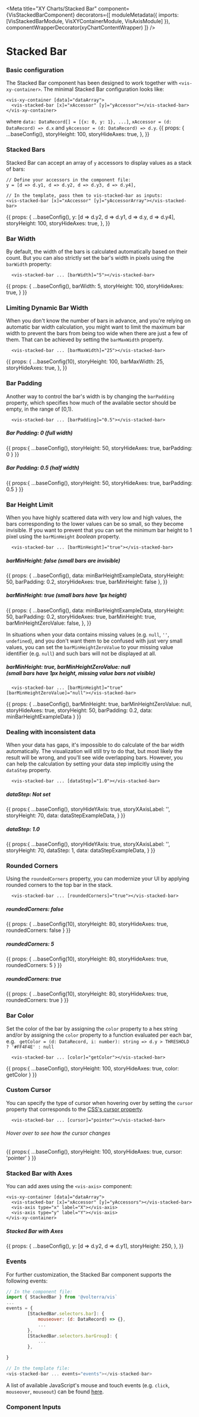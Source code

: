 


<Meta
  title="XY Charts/Stacked Bar"
  component={VisStackedBarComponent}
  decorators={[
    moduleMetadata({ imports: [VisStackedBarModule, VisXYContainerModule, VisAxisModule] }),
    componentWrapperDecorator(xyChartContentWrapper)
  ]}
/>

<style>{``}</style>

# Stacked Bar
### Basic configuration
The Stacked Bar component has been designed to work together with `<vis-xy-container>`. The minimal Stacked Bar configuration looks like:
```angular2html
<vis-xy-container [data]="dataArray">
  <vis-stacked-bar [x]="xAccessor" [y]="yAccessor"></vis-stacked-bar>
</vis-xy-container>
```
where `data: DataRecord[] = [{x: 0, y: 1}, ...]`, `xAccessor = (d: DataRecord) => d.x` and `yAccessor = (d: DataRecord) => d.y`.
<Story name="Simple Bar Chart">
  {{
    props: {
      ...baseConfig(),
      storyHeight: 100,
      storyHideAxes: true,
    },
  }}
</Story>

### Stacked Bars
Stacked Bar can accept an array of `y` accessors to display values as a stack of bars:

```
// Define your accessors in the component file:
y = [d => d.y1, d => d.y2, d => d.y3, d => d.y4],

// In the template, pass them to vis-stacked-bar as inputs:
<vis-stacked-bar [x]="xAccessor" [y]="yAccessorArray"></vis-stacked-bar>
```

<Story name="Stacked Bars">
  {{
    props: {
      ...baseConfig(),
      y: [d => d.y2, d => d.y1, d => d.y, d => d.y4],
      storyHeight: 100,
      storyHideAxes: true,
    },
  }}
</Story>


### Bar Width
By default, the width of the bars is calculated automatically based on their count. But you can also strictly set the bar's width in pixels using the `barWidth` property:
```angular2html
  <vis-stacked-bar ... [barWidth]="5"></vis-stacked-bar>
```
<Story name="Bar Width">
  {{
    props: {
       ...baseConfig(),
      barWidth: 5,
      storyHeight: 100,
      storyHideAxes: true,
    }
  }}
</Story>

### Limiting Dynamic Bar Width
When you don't know the number of bars in advance, and you're relying on automatic bar width calculation,
you might want to limit the maximum bar width to prevent the bars from being too wide when there are just a few of them.
That can be achieved by setting the `barMaxWidth` property.
```angular2html
  <vis-stacked-bar ... [barMaxWidth]="25"></vis-stacked-bar>
```
<Story name="Bar Width: Upper Limit">
  {{
    props: {
      ...baseConfig(10),
      storyHeight: 100,
      barMaxWidth: 25,
      storyHideAxes: true,
    },
  }}
</Story>

### Bar Padding
Another way to control the bar's width is by changing the `barPadding` property, which specifies how much of the available sector should be empty, in the range of [0,1).
```angular2html
  <vis-stacked-bar ... [barPadding]="0.5"></vis-stacked-bar>
```
##### Bar Padding: 0 *(full width)*
<Story name="Bar Padding: 0">
  {{
    props:{
      ...baseConfig(),
      storyHeight: 50,
      storyHideAxes: true,
      barPadding: 0
    }
  }}
</Story>

##### Bar Padding: 0.5 *(half width)*
<Story name="Bar Padding: 0.5">
  {{
    props:{
      ...baseConfig(),
      storyHeight: 50,
      storyHideAxes: true,
      barPadding: 0.5
    }
  }}
</Story>


### Bar Height Limit
When you have highly scattered data with very low and high values, the bars corresponding to the lower values can be so small, so they become invisible.
If you want to prevent that you can set the minimum bar height to 1 pixel using the `barMinHeight` *boolean* property.
```angular2html
  <vis-stacked-bar ... [barMinHeight]="true"></vis-stacked-bar>
```
##### barMinHeight: false *(small bars are invisible)*
<Story name="Bar Height Limit: false">
  {{
    props: {
      ...baseConfig(),
      data: minBarHeightExampleData,
      storyHeight: 50,
      barPadding: 0.2,
      storyHideAxes: true,
      barMinHeight: false
    },
  }}
</Story>

##### barMinHeight: true *(small bars have 1px height)*
<Story name="Bar Height Limit: true">
  {{
    props: {
      ...baseConfig(),
      data: minBarHeightExampleData,
      storyHeight: 50,
      barPadding: 0.2,
      storyHideAxes: true,
      barMinHeight: true,
      barMinHeightZeroValue: false,
    },
  }}
</Story>

In situations when your data contains missing values (e.g. `null`, `''`, `undefined`), and you don't want them to be confused with just very small values,
you can set the `barMinHeightZeroValue` to your missing value identifier (e.g. `null`) and such bars will not be displayed at all.
##### barMinHeight: true, barMinHeightZeroValue: null <br/> *(small bars have 1px height, missing value bars not visible)*

```angular2html
  <vis-stacked-bar ... [barMinHeight]="true" [barMinHeightZeroValue]="null"></vis-stacked-bar>
```

<Story name="Bar Height: Missing Value">
  {{
    props: {
      ...baseConfig(),
      barMinHeight: true,
      barMinHeightZeroValue: null,
      storyHideAxes: true,
      storyHeight: 50,
      barPadding: 0.2,
      data: minBarHeightExampleData
    }
  }}
</Story>

### Dealing with inconsistent data
When your data has gaps, it's impossible to do calculate of the bar width automatically. The visualization will still try
to do that, but most likely the result will be wrong, and you'll see wide overlapping bars. However, you can help the calculation
by setting your data step implicitly using the `dataStep` property.

```angular2html
  <vis-stacked-bar ... [dataStep]="1.0"></vis-stacked-bar>
```
##### dataStep: Not set
<Story name="Data Step: Not set">
  {{
    props:{
      ...baseConfig(),
      storyHideYAxis: true,
      storyXAxisLabel: '',
      storyHeight: 70,
      data: dataStepExampleData,
    }
  }}
</Story>

##### dataStep: 1.0
<Story name="Data Step">
  {{
    props:{
      ...baseConfig(),
      storyHideYAxis: true,
      storyXAxisLabel: '',
      storyHeight: 70,
      dataStep: 1,
      data: dataStepExampleData,
    }
  }}
</Story>


### Rounded Corners
Using the `roundedCorners` property, you can modernize your UI by applying rounded corners to the top bar in the stack.
```angular2html
  <vis-stacked-bar ... [roundedCorners]="true"></vis-stacked-bar>
```
##### roundedCorners: false
<Story name ="Rounded Corners: false">
  {{
    props: {
      ...baseConfig(10),
      storyHeight: 80,
      storyHideAxes: true,
      roundedCorners: false
    }
  }}
</Story>

##### roundedCorners: 5
<Story name ="Rounded Corners: 5">
  {{
    props: {
      ...baseConfig(10),
      storyHeight: 80,
      storyHideAxes: true,
      roundedCorners: 5
    }
  }}
</Story>

##### roundedCorners: true
<Story name ="Rounded Corners: true">
  {{
    props: {
      ...baseConfig(10),
      storyHeight: 80,
      storyHideAxes: true,
      roundedCorners: true
    }
  }}
</Story>


### Bar Color
Set the color of the bar by assigning the `color` property to a hex string and/or by assigning the `color` property to a function evaluated per each bar, e.g. ` getColor = (d: DataRecord, i: number): string => d.y > THRESHOLD ? '#FF4F4E' : null`
```angular2html
  <vis-stacked-bar ... [color]="getColor"></vis-stacked-bar>
```
<Story name="Bar Color">
  {{
    props:{
      ...baseConfig(),
      storyHeight: 100,
      storyHideAxes: true,
      color: getColor
    }
  }}
</Story>

### Custom Cursor
You can specify the type of cursor when hovering over by setting the `cursor` property that corresponds to the [CSS's cursor property](https://developer.mozilla.org/en-US/docs/Web/CSS/cursor).
```angular2html
  <vis-stacked-bar ... [cursor]="pointer"></vis-stacked-bar>
```

###### Hover over to see how the cursor changes
<Story name="Custom Cursor">
  {{
    props:{
      ...baseConfig(),
      storyHeight: 100,
      storyHideAxes: true,
      cursor: 'pointer'
    }
  }}
</Story>

### Stacked Bar with Axes
You can add axes using the `<vis-axis>` component:
```angular2html
<vis-xy-container [data]="dataArray">
  <vis-stacked-bar [x]="xAccessor" [y]="yAccessors"></vis-stacked-bar>
  <vis-axis type="x" label="X"></vis-axis>
  <vis-axis type="y" label="Y"></vis-axis>
</vis-xy-container>
```

##### Stacked Bar with Axes
<Story name="Stacked Bar with Axes">
  {{
    props: {
      ...baseConfig(),
      y: [d => d.y2, d => d.y1],
      storyHeight: 250,
    },
  }}
</Story>

### Events
For further customization, the Stacked Bar component supports the following events:
```javascript
// In the component file:
import { StackedBar } from '@volterra/vis`
...
events = {
        [StackedBar.selectors.bar]: {
            mouseover: (d: DataRecord) => {},
            ...
        },
        [StackedBar.selectors.barGroup]: {
            ...
        },

}

// In the template file:
<vis-stacked-bar ... events="events"></vis-stacked-bar>
```
A list of available JavaScript's mouse and touch events (e.g. `click`, `mouseover`, `mouseout`)  can be found [here](https://developer.mozilla.org/en-US/docs/Web/API/Element#mouse_events).

### Component Inputs
<ArgsTable of={VisStackedBarComponent} />

